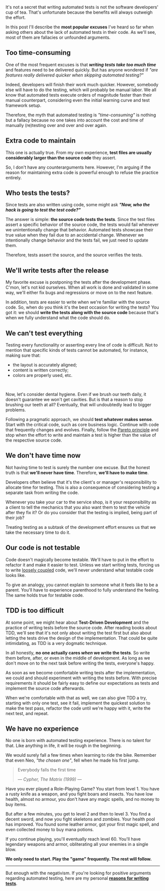 


It's not a secret that writing automated tests is not the software developers' cup of tea. That's unfortunate because the benefits will always outweigh the effort.

In this post I'll describe the **most popular excuses** I've heard so far when asking others about the lack of automated tests in their code. As we'll see, most of them are fallacies or unfounded arguments.

## Too time-consuming

One of the most frequent excuses is that _**writing tests take too much time**_ and features need to be delivered quickly. But has anyone wondered if _"are features really delivered quicker when skipping automated testing?"_

Indeed, developers will finish their work much quicker. However, somebody else will have to do the testing, which will probably be manual labor. We all know that automated tests execute orders of magnitude faster than their manual counterpart, considering even the initial learning curve and test framework setup.

Therefore, the myth that automated testing is _"time-consuming"_ is nothing but a fallacy because no one takes into account the cost and time of manually (re)testing over and over and over again.

## Extra code to maintain

This one is actually true. From my own experience, **test files are usually considerably larger than the source code** they assert.

So, I don't have any counterarguments here. However, I'm arguing if the reason for maintaining extra code is powerful enough to refuse the practice entirely.

## Who tests the tests?

Since tests are also written using code, some might ask _**"Now, who the hack is going to test the test code?"**_

The answer is simple: **the source code tests the tests**. Since the test files assert a specific behavior of the source code, the tests would fail whenever we unintentionally change that behavior. Automated tests showcase their true value when they fail due to an accidental change. Whenever we intentionally change behavior and the tests fail, we just need to update them.

Therefore, tests assert the source, and the source verifies the tests.

## We'll write tests after the release

My favorite excuse is postponing the tests after the development phase. C'mon, let's not kid ourselves. When all work is done and validated in some way, we'll either fix bugs and regressions or move on to the next feature.

In addition, tests are easier to write when we're familiar with the source code. So, when do you think it's the best occasion for writing the tests? You got it: we should **write the tests along with the source code** because that's when we fully understand what the code should do.

## We can't test everything

Testing every functionality or asserting every line of code is difficult. Not to mention that specific kinds of tests cannot be automated, for instance, making sure that:

- the layout is accurately aligned;
- content is written correctly;
- colors are properly used, etc.

<br />

Now, let's consider dental hygiene. Even if we brush our teeth daily, it doesn't guarantee we won't get cavities. But is that a reason to stop brushing our teeth at all? Eventually, that will undoubtedly lead to bigger problems.

Following a pragmatic approach, we should **test whatever makes sense**. Start with the critical code, such as core business logic. Continue with code that frequently changes and evolves. Finally, follow the [Pareto principle](https://en.wikipedia.org/wiki/Pareto_principle) and stop when the effort to write and maintain a test is higher than the value of the respective source code.

<!--
## We don't have testers

A fairly rare excuse is that _"developers write code, and testers test it"_.

The whole development cycle also includes the practice of testing. Imagine you call a plumber to fix your water pipe, and after finishing his work he tell you _"Well, good day, I hope it works. I have no tester to test it."_

<Subheading>Black or white?</Subheading>

It is true that there is the so-called **black-box testing**, which can be performed by different persons than the one that wrote the code, as black-box testing doesn't require to understand the internal implementation.

However, black-box testing is suited for testing an entire application or system from the user's perspective, usually deployed somewhere or using a production build. This type of testing of testing is very valuable as it integrates all the subsystems of the entire application.

The downside is that it's slow, and it requires a full build and deployment of the application. Therefore, the feedback loop is very slow. Plus, it makes no sense to

Testers test the system.
Developers test their code.
-->

## We don't have time now

Not having time to test is surely the number one excuse. But the honest truth is that **we'll never have time**. Therefore, **we'll have to make time**.

Developers often believe that it's the client's or manager's responsibility to allocate time for testing. This is also a consequence of considering testing a separate task from writing the code.

Whenever you take your car to the service shop, is it your responsibility as a client to tell the mechanics that you also want them to test the vehicle after they fix it? Or do you consider that the testing is implied, being part of their job?

Treating testing as a subtask of the development effort ensures us that we take the necessary time to do it.

## Our code is not testable

Code doesn't magically become testable. We'll have to put in the effort to refactor it and make it easier to test. Unless we start writing tests, forcing us to write [loosely coupled](/blog/2022/reasons-for-writing-tests#loose-coupling) code, we'll never understand what testable code looks like.

To give an analogy, you cannot explain to someone what it feels like to be a parent. You'll have to experience parenthood to fully understand the feeling. The same holds true for testable code.

## TDD is too difficult

At some point, we might hear about **Test-Driven Development** and the practice of writing tests before the source code. After reading books about TDD, we'll see that it's not only about writing the test first but also about letting the tests drive the design of the implementation. That could be quite intimidating, as TDD is a very dogmatic technique.

In all honestly, **no one actually cares _when_ we write the tests**. So write them before, after, or even in the middle of development. As long as we don't move on to the next task before writing the tests, everyone's happy.

As soon as we become comfortable writing tests after the implementation, we could and should experiment with writing the tests before. With precise requirements it should be fairly easy to define our expectations as tests and implement the source code afterwards.

When we're comfortable with that as well, we can also give TDD a try, starting with only one test, see it fail, implement the quickest solution to make the test pass, refactor the code until we're happy with it, write the next test, and repeat.

## We have no experience

No one is born with automated testing experience. There is no talent for that. Like anything in life, it will be rough in the beginning.

We would surely fall a few times when learning to ride the bike. Remember that even Neo, _"the chosen one"_, fell when he made his first jump.

<Quote>
  <blockquote>
    <p>Everybody falls the first time</p>
    <figcaption>
      <cite>&mdash; Cypher, The Matrix (1999) &mdash;</cite>
    </figcaption>
  </blockquote>
</Quote>

Have you ever played a Role-Playing Game? You start from level 1. You have a rusty knife as a weapon, and you fight boars and insects. You have low health, almost no armour, you don't have any magic spells, and no money to buy items.

But after a few minutes, you get to level 2 and then to level 3. You find a decent sword, and now you fight skeletons and zombies. Your health pool has improved. You found some leather armor, got your first magic spell, and even collected money to buy mana potions.

If you continue playing, you'll eventually reach level 60. You'll have legendary weapons and armor, obliterating all your enemies in a single blow.

**We only need to start. Play the "game" frequently. The rest will follow.**

---

But enough with the negativism. If you're looking for positive arguments regarding automated testing, here are my personal [**reasons for writing tests**](/blog/2022/reasons-for-writing-tests).
